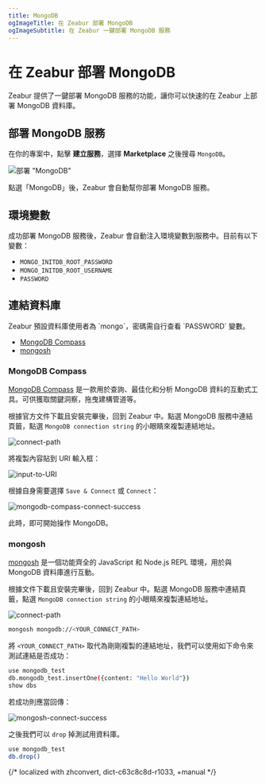 ```yaml
---
title: MongoDB
ogImageTitle: 在 Zeabur 部署 MongoDB
ogImageSubtitle: 在 Zeabur 一鍵部署 MongoDB 服務
---
```



# 在 Zeabur 部署 MongoDB

Zeabur 提供了一鍵部署 MongoDB 服務的功能，讓你可以快速的在 Zeabur 上部署 MongoDB 資料庫。

## 部署 MongoDB 服務

<CreateProject />

在你的專案中，點擊 **建立服務**，選擇 **Marketplace** 之後搜尋 `MongoDB`。

![部署 "MongoDB"](/databases/mongodb/deploy-mongodb.gif)

點選「MongoDB」後，Zeabur 會自動幫你部署 MongoDB 服務。

## 環境變數

成功部署 MongoDB 服務後，Zeabur 會自動注入環境變數到服務中。目前有以下變數：

- `MONGO_INITDB_ROOT_PASSWORD`
- `MONGO_INITDB_ROOT_USERNAME`
- `PASSWORD`

## 連結資料庫

<Callout type="info" emoji="ℹ️">
Zeabur 預設資料庫使用者為 `mongo`，密碼需自行查看 `PASSWORD` 變數。
</Callout>

- [MongoDB Compass](https://www.mongodb.com/products/compass)
- [mongosh](https://www.mongodb.com/docs/mongodb-shell/)

### MongoDB Compass

[MongoDB Compass](https://www.mongodb.com/products/compass) 是一款用於查詢、最佳化和分析 MongoDB 資料的互動式工具。可供獲取關鍵洞察，拖曳建構管道等。

根據官方文件下載且安裝完畢後，回到 Zeabur 中。點選 MongoDB 服務中連結頁籤，點選 `MongoDB connection string` 的小眼睛來複製連結地址。

![connect-path](/databases/mongodb/connect-path.png)

將複製內容貼到 URI 輸入框：

![input-to-URI](/databases/mongodb/input-to-URI.png)

根據自身需要選擇 `Save & Connect` 或 `Connect`：

![mongodb-compass-connect-success](/databases/mongodb/mongodb-compass-connect-success.png)

此時，即可開始操作 MongoDB。

### mongosh

[mongosh](https://www.mongodb.com/docs/mongodb-shell/) 是一個功能齊全的 JavaScript 和 Node.js REPL 環境，用於與 MongoDB 資料庫進行互動。

根據文件下載且安裝完畢後，回到 Zeabur 中。點選 MongoDB 服務中連結頁籤，點選 `MongoDB connection string` 的小眼睛來複製連結地址。

![connect-path](/databases/mongodb/connect-path.png)

```bash
mongosh mongodb://<YOUR_CONNECT_PATH>
```

將 `<YOUR_CONNECT_PATH>` 取代為剛剛複製的連結地址，我們可以使用如下命令來測試連結是否成功：

```bash
use mongodb_test
db.mongodb_test.insertOne({content: "Hello World"})
show dbs
```

若成功則應當回傳：

![mongosh-connect-success](/databases/mongodb/mongosh-connect-success.png)

之後我們可以 `drop` 掉測試用資料庫。

```bash
use mongodb_test
db.drop()
```

{/* localized with zhconvert, dict-c63c8c8d-r1033, +manual */}
